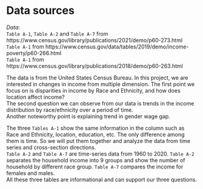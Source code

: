 # Data sources

*Data*: \
`Table A-1`, `Table A-2` and `Table A-7` from https://www.census.gov/library/publications/2021/demo/p60-273.html \
`Table A-1` from https://www.census.gov/data/tables/2019/demo/income-poverty/p60-266.html \
`Table A-1` from https://www.census.gov/library/publications/2018/demo/p60-263.html \


The data is from the United States Census Bureau.
In this project, we are interested in changes in income from multiple dimension.
The first point we focus on is disparities in income by Race and Ethnicity, and how does location affect income?\
The second question we can observe from our data is trends in the income distribution by race/ethnicity over a period of time.\
Another noteworthy point is explaining trend in gender wage gap.\


The three `Tables A-1` show the same information in the column such as Race and Ethnicity, location, education, etc. The only difference among them is time. So we will put them together and analyze the data from time series and cross-section directions.\
`Table A-2` and `Table A-7` are time-series data from 1960 to 2020. `Table A-2` separates the household income into 9 groups and show the number of household by different race group. `Table A-7` compares the income for females and males.\
All these three tables are informational and can support our three questions. 
